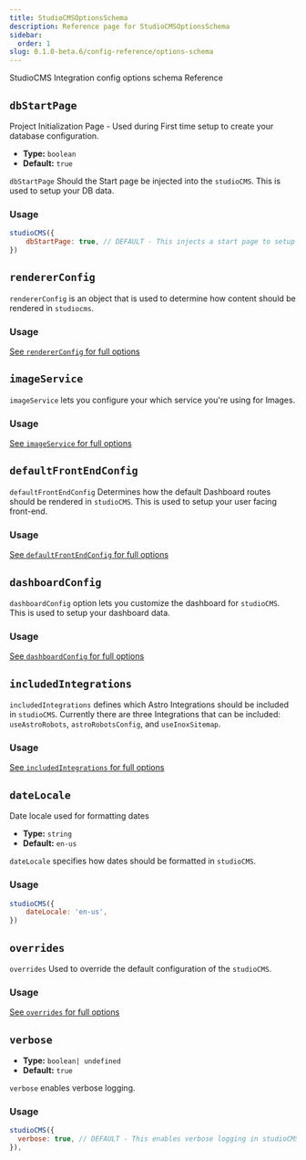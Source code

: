 ```yaml
---
title: StudioCMSOptionsSchema
description: Reference page for StudioCMSOptionsSchema
sidebar:
  order: 1
slug: 0.1.0-beta.6/config-reference/options-schema
---
```



StudioCMS Integration config options schema Reference

## `dbStartPage`

Project Initialization Page - Used during First time setup to create your database configuration.

* **Type:** `boolean`
* **Default:** `true`

`dbStartPage` Should the Start page be injected into the `studioCMS`. This is used to setup your DB data.

### Usage

```js title="astro.config.mjs" {2}
studioCMS({
    dbStartPage: true, // DEFAULT - This injects a start page to setup your DB data.
})
```

## `rendererConfig`

`rendererConfig` is an object that is used to determine how content should be rendered in `studiocms`.

### Usage

<ReadMore>[See `rendererConfig` for full options](/0.1.0-beta.6/config-reference/renderer-config)</ReadMore>

## `imageService`

`imageService` lets you configure your which service you're using for Images.

### Usage

<ReadMore>[See `imageService` for full options](/0.1.0-beta.6/config-reference/image-service)</ReadMore>

## `defaultFrontEndConfig`

`defaultFrontEndConfig` Determines how the default Dashboard routes should be rendered in `studioCMS`. This is used to setup your user facing front-end.

### Usage

<ReadMore>[See `defaultFrontEndConfig` for full options](/0.1.0-beta.6/config-reference/default-frontend-config)</ReadMore>

## `dashboardConfig`

`dashboardConfig` option lets you customize the dashboard for `studioCMS`. This is used to setup your dashboard data.

### Usage

<ReadMore>[See `dashboardConfig` for full options](/0.1.0-beta.6/config-reference/dashboard)</ReadMore>

## `includedIntegrations`

`includedIntegrations` defines which Astro Integrations should be included in `studioCMS`. Currently there are three Integrations that can be included: `useAstroRobots`, `astroRobotsConfig`, and `useInoxSitemap`.

### Usage

<ReadMore>[See `includedIntegrations` for full options](/0.1.0-beta.6/config-reference/included-integrations)</ReadMore>

## `dateLocale`

Date locale used for formatting dates

* **Type:** `string`
* **Default:** `en-us`

`dateLocale` specifies how dates should be formatted in `studioCMS`.

### Usage

```js title="astro.config.mjs"  {2}
studioCMS({
    dateLocale: 'en-us',
})
```

## `overrides`

`overrides` Used to override the default configuration of the `studioCMS`.

### Usage

<ReadMore>[See `overrides` for full options](/0.1.0-beta.6/config-reference/overrides)</ReadMore>

## `verbose`

* **Type:** `boolean| undefined`
* **Default:** `true`

`verbose` enables verbose logging.

### Usage

```js title="astro.config.mjs"  {2}
studioCMS({
  verbose: true, // DEFAULT - This enables verbose logging in studioCMS.
}),
```
